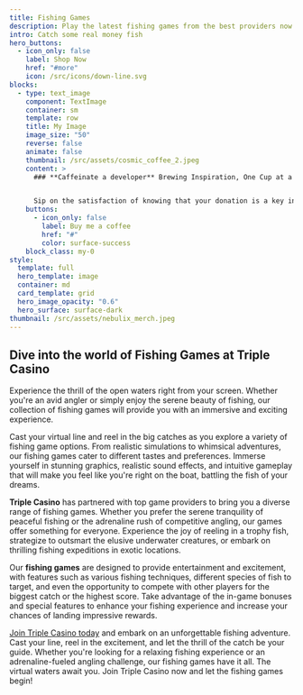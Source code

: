 ```yaml
---
title: Fishing Games
description: Play the latest fishing games from the best providers now!
intro: Catch some real money fish
hero_buttons:
  - icon_only: false
    label: Shop Now
    href: "#more"
    icon: /src/icons/down-line.svg
blocks:
  - type: text_image
    component: TextImage
    container: sm
    template: row
    title: My Image
    image_size: "50"
    reverse: false
    animate: false
    thumbnail: /src/assets/cosmic_coffee_2.jpeg
    content: >
      ### **Caffeinate a developer** Brewing Inspiration, One Cup at a Time.


      Sip on the satisfaction of knowing that your donation is a key ingredient in fueling creativity. Your support empowers artists, writers, musicians, and content creators to keep innovating, producing, and delighting the world with their work. With each cup of virtual coffee, you’re helping transform visions into reality.
    buttons:
      - icon_only: false
        label: Buy me a coffee
        href: "#"
        color: surface-success
    block_class: my-0
style:
  template: full
  hero_template: image
  container: md
  card_template: grid
  hero_image_opacity: "0.6"
  hero_surface: surface-dark
thumbnail: /src/assets/nebulix_merch.jpeg
---
```

## Dive into the world of Fishing Games at Triple Casino

Experience the thrill of the open waters right from your screen. Whether you're an avid angler or simply enjoy the serene beauty of fishing, our collection of fishing games will provide you with an immersive and exciting experience.

Cast your virtual line and reel in the big catches as you explore a variety of fishing game options. From realistic simulations to whimsical adventures, our fishing games cater to different tastes and preferences. Immerse yourself in stunning graphics, realistic sound effects, and intuitive gameplay that will make you feel like you're right on the boat, battling the fish of your dreams.

**Triple Casino** has partnered with top game providers to bring you a diverse range of fishing games. Whether you prefer the serene tranquility of peaceful fishing or the adrenaline rush of competitive angling, our games offer something for everyone. Experience the joy of reeling in a trophy fish, strategize to outsmart the elusive underwater creatures, or embark on thrilling fishing expeditions in exotic locations.

Our **fishing games** are designed to provide entertainment and excitement, with features such as various fishing techniques, different species of fish to target, and even the opportunity to compete with other players for the biggest catch or the highest score. Take advantage of the in-game bonuses and special features to enhance your fishing experience and increase your chances of landing impressive rewards.


[Join Triple Casino today](https://triple.casino/join/) and embark on an unforgettable fishing adventure. Cast your line, reel in the excitement, and let the thrill of the catch be your guide. Whether you're looking for a relaxing fishing experience or an adrenaline-fueled angling challenge, our fishing games have it all. The virtual waters await you. Join Triple Casino now and let the fishing games begin!

